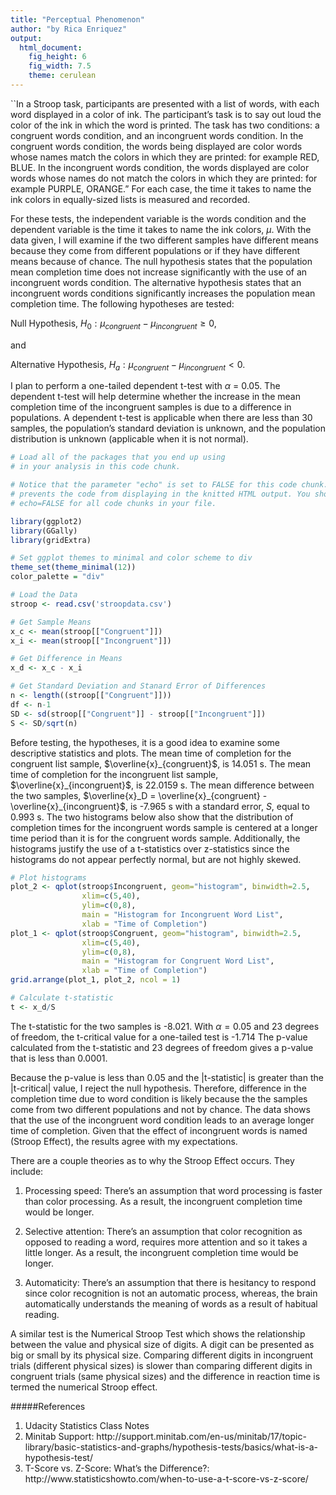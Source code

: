 ```yaml
---
title: "Perceptual Phenomenon"
author: "by Rica Enriquez"
output:
  html_document: 
    fig_height: 6
    fig_width: 7.5
    theme: cerulean
---
```


``In a Stroop task, participants are presented with a list of words, with each word displayed in a color of ink. The participant’s task is to say out loud the color of the ink in which the word is printed. The task has two conditions: a congruent words condition, and an incongruent words condition. In the congruent words condition, the words being displayed are color words whose names match the colors in which they are printed: for example RED, BLUE. In the incongruent words condition, the words displayed are color words whose names do not match the colors in which they are printed: for example PURPLE, ORANGE." For each case, the time it takes to name the ink colors in equally-sized lists is measured and recorded.

For these tests, the independent variable is the words condition and the dependent variable is the time it takes to name the ink colors, $\mu$. With the data given, I will examine if the two different samples have different means because they come from different populations or if they have different means because of chance. The null hypothesis states that the population mean completion time does not increase significantly with the use of an incongruent words condition. The alternative hypothesis states that an incongruent words conditions significantly increases the population mean completion time. The following hypotheses are tested:

Null Hypothesis, $H_0: \mu_{congruent} - \mu_{incongruent} \geq 0$,

and 

Alternative Hypothesis, $H_a: \mu_{congruent} - \mu_{incongruent} < 0$.

I plan to perform a one-tailed dependent t-test with $\alpha$ = 0.05. The dependent t-test will help determine whether the increase in the mean completion time of the incongruent samples is due to a difference in populations. A dependent t-test is applicable when there are less than 30 samples, the population's standard deviation is unknown, and the population distribution is unknown (applicable when it is not normal).

```r
# Load all of the packages that you end up using
# in your analysis in this code chunk.

# Notice that the parameter "echo" is set to FALSE for this code chunk. This
# prevents the code from displaying in the knitted HTML output. You should set
# echo=FALSE for all code chunks in your file.

library(ggplot2)
library(GGally)
library(gridExtra)

# Set ggplot themes to minimal and color scheme to div
theme_set(theme_minimal(12))
color_palette = "div"
```

```r
# Load the Data
stroop <- read.csv('stroopdata.csv')

# Get Sample Means
x_c <- mean(stroop[["Congruent"]])
x_i <- mean(stroop[["Incongruent"]])

# Get Difference in Means
x_d <- x_c - x_i

# Get Standard Deviation and Stanard Error of Differences
n <- length((stroop[["Congruent"]]))
df <- n-1
SD <- sd(stroop[["Congruent"]] - stroop[["Incongruent"]])
S <- SD/sqrt(n)
```

Before testing, the hypotheses, it is a good idea to examine some descriptive statistics and plots. The mean time of completion for the congruent list sample, $\overline{x}_{congruent}$, is 14.051 s. The mean time of completion for the incongruent list sample, $\overline{x}_{incongruent}$, is 22.0159 s. The mean difference between the two samples, $\overline{x}_D = \overline{x}_{congruent} - \overline{x}_{incongruent}$, is -7.965 s with a standard error, $S$, equal to 0.993 s. The two histograms below also show that the distribution of completion times for the incongruent words sample is centered at a longer time period than it is for the congruent words sample. Additionally, the histograms justify the use of a t-statistics over z-statistics since the histograms do not appear perfectly normal, but are not highly skewed.

```r
# Plot histograms
plot_2 <- qplot(stroop$Incongruent, geom="histogram", binwidth=2.5, 
                xlim=c(5,40),
                ylim=c(0,8),
                main = "Histogram for Incongruent Word List", 
                xlab = "Time of Completion") 
plot_1 <- qplot(stroop$Congruent, geom="histogram", binwidth=2.5,
                xlim=c(5,40),
                ylim=c(0,8),
                main = "Histogram for Congruent Word List",
                xlab = "Time of Completion") 
grid.arrange(plot_1, plot_2, ncol = 1)

```

```r
# Calculate t-statistic 
t <- x_d/S
```

The t-statistic for the two samples is -8.021. With $\alpha = 0.05$ and 23 degrees of freedom, the t-critical value for a one-tailed test is -1.714 The p-value calculated from the t-statistic and 23 degrees of freedom gives a p-value that is less than 0.0001.

Because the p-value is less than 0.05 and the |t-statistic| is greater than the |t-critical| value, I reject the null hypothesis. Therefore, difference in the completion time due to word condition is likely because the the samples come from two different populations and not by chance. The data shows that the use of the incongruent word condition leads to an average longer time of completion. Given that the effect of incongruent words is named (Stroop Effect), the results agree with my expectations.

There are a couple theories as to why the Stroop Effect occurs. They include:

1) Processing speed: There's an assumption that word processing is faster than color processing. As a result, the incongruent completion time would be longer.

2) Selective attention: There's an assumption that color recognition as opposed to reading a word, requires more attention and so it takes a little longer. As a result, the incongruent completion time would be longer.

3) Automaticity: There's an assumption that there is hesitancy to respond since color recognition is not an automatic process, whereas, the brain automatically understands the meaning of words as a result of habitual reading. 

A similar test is the Numerical Stroop Test which shows the relationship between the value and physical size of digits. A digit can be presented as big or small by its physical size. Comparing different digits in incongruent trials (different physical sizes) is slower than comparing different digits in congruent trials (same physical sizes) and the difference in reaction time is termed the numerical Stroop effect.

#####References

1. Udacity Statistics Class Notes
2. Minitab Support: http://support.minitab.com/en-us/minitab/17/topic-library/basic-statistics-and-graphs/hypothesis-tests/basics/what-is-a-hypothesis-test/
3. T-Score vs. Z-Score: What’s the Difference?: http://www.statisticshowto.com/when-to-use-a-t-score-vs-z-score/